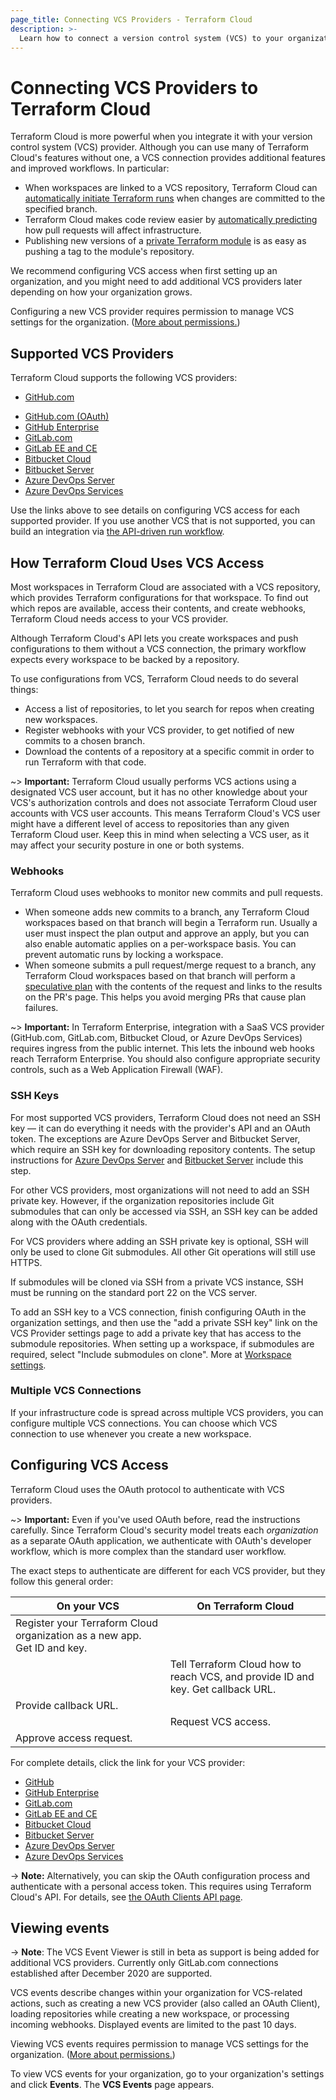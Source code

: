 ```yaml
---
page_title: Connecting VCS Providers - Terraform Cloud
description: >-
  Learn how to connect a version control system (VCS) to your organization to integrate Terraform Cloud into your development workflow and access additional features. 
---
```


# Connecting VCS Providers to Terraform Cloud

Terraform Cloud is more powerful when you integrate it with your version control system (VCS) provider. Although you can use many of Terraform Cloud's features without one, a VCS connection provides additional features and improved workflows. In particular:

- When workspaces are linked to a VCS repository, Terraform Cloud can [automatically initiate Terraform runs](/cloud-docs/run/ui) when changes are committed to the specified branch.
- Terraform Cloud makes code review easier by [automatically predicting](/cloud-docs/run/ui#speculative-plans-on-pull-requests) how pull requests will affect infrastructure.
- Publishing new versions of a [private Terraform module](/cloud-docs/registry/publish-modules) is as easy as pushing a tag to the module's repository.

We recommend configuring VCS access when first setting up an organization, and you might need to add additional VCS providers later depending on how your organization grows.

Configuring a new VCS provider requires permission to manage VCS settings for the organization. ([More about permissions.](/cloud-docs/users-teams-organizations/permissions))

[permissions-citation]: #intentionally-unused---keep-for-maintainers

## Supported VCS Providers

Terraform Cloud supports the following VCS providers:
<!-- BEGIN: TFC:only -->
-   [GitHub.com](/cloud-docs/vcs/github-app)

<!-- END: TFC:only -->

- [GitHub.com (OAuth)](/cloud-docs/vcs/github)
- [GitHub Enterprise](/cloud-docs/vcs/github-enterprise)
- [GitLab.com](/cloud-docs/vcs/gitlab-com)
- [GitLab EE and CE](/cloud-docs/vcs/gitlab-eece)
- [Bitbucket Cloud](/cloud-docs/vcs/bitbucket-cloud)
- [Bitbucket Server](/cloud-docs/vcs/bitbucket-server)
- [Azure DevOps Server](/cloud-docs/vcs/azure-devops-server)
- [Azure DevOps Services](/cloud-docs/vcs/azure-devops-services)

Use the links above to see details on configuring VCS access for each supported provider. If you use another VCS that is not supported, you can build an integration via [the API-driven run workflow](/cloud-docs/run/api).

## How Terraform Cloud Uses VCS Access

Most workspaces in Terraform Cloud are associated with a VCS repository, which provides Terraform configurations for that workspace. To find out which repos are available, access their contents, and create webhooks, Terraform Cloud needs access to your VCS provider.

Although Terraform Cloud's API lets you create workspaces and push configurations to them without a VCS connection, the primary workflow expects every workspace to be backed by a repository.

To use configurations from VCS, Terraform Cloud needs to do several things:

- Access a list of repositories, to let you search for repos when creating new workspaces.
- Register webhooks with your VCS provider, to get notified of new commits to a chosen branch.
- Download the contents of a repository at a specific commit in order to run Terraform with that code.

~> **Important:** Terraform Cloud usually performs VCS actions using a designated VCS user account, but it has no other knowledge about your VCS's authorization controls and does not associate Terraform Cloud user accounts with VCS user accounts. This means Terraform Cloud's VCS user might have a different level of access to repositories than any given Terraform Cloud user. Keep this in mind when selecting a VCS user, as it may affect your security posture in one or both systems.

### Webhooks

Terraform Cloud uses webhooks to monitor new commits and pull requests.

- When someone adds new commits to a branch, any Terraform Cloud workspaces based on that branch will begin a Terraform run. Usually a user must inspect the plan output and approve an apply, but you can also enable automatic applies on a per-workspace basis. You can prevent automatic runs by locking a workspace.
- When someone submits a pull request/merge request to a branch, any Terraform Cloud workspaces based on that branch will perform a [speculative plan](/cloud-docs/run/remote-operations#speculative-plans) with the contents of the request and links to the results on the PR's page. This helps you avoid merging PRs that cause plan failures.

~> **Important:** In Terraform Enterprise, integration with a SaaS VCS provider (GitHub.com, GitLab.com, Bitbucket Cloud, or Azure DevOps Services) requires ingress from the public internet. This lets the inbound web hooks reach Terraform Enterprise. You should also configure appropriate security controls, such as a Web Application Firewall (WAF).

### SSH Keys

For most supported VCS providers, Terraform Cloud does not need an SSH key — it can do everything it needs with the provider's API and an OAuth token. The exceptions are Azure DevOps Server and Bitbucket Server, which require an SSH key for downloading repository contents. The setup instructions for  [Azure DevOps Server](/cloud-docs/vcs/azure-devops-server) and [Bitbucket Server](/cloud-docs/vcs/bitbucket-server) include this step.

For other VCS providers, most organizations will not need to add an SSH private key. However, if the organization repositories include Git submodules that can only be accessed via SSH, an SSH key can be added along with the OAuth credentials.

For VCS providers where adding an SSH private key is optional, SSH will only be used to clone Git submodules. All other Git operations will still use HTTPS.

If submodules will be cloned via SSH from a private VCS instance, SSH must be running on the standard port 22 on the VCS server.

To add an SSH key to a VCS connection, finish configuring OAuth in the organization settings, and then use the "add a private SSH key" link on the VCS Provider settings page to add a private key that has access to the submodule repositories. When setting up a workspace, if submodules are required, select "Include submodules on clone". More at [Workspace settings](/cloud-docs/workspaces/settings).

### Multiple VCS Connections

If your infrastructure code is spread across multiple VCS providers, you can configure multiple VCS connections. You can choose which VCS connection to use whenever you create a new workspace.

## Configuring VCS Access

Terraform Cloud uses the OAuth protocol to authenticate with VCS providers.

~> **Important:** Even if you've used OAuth before, read the instructions carefully. Since Terraform Cloud's security model treats each _organization_ as a separate OAuth application, we authenticate with OAuth's developer workflow, which is more complex than the standard user workflow.

The exact steps to authenticate are different for each VCS provider, but they follow this general order:

| On your VCS                                                              | On Terraform Cloud                                                               |
| ------------------------------------------------------------------------ | -------------------------------------------------------------------------------- |
| Register your Terraform Cloud organization as a new app. Get ID and key. |                                                                                  |
|                                                                          | Tell Terraform Cloud how to reach VCS, and provide ID and key. Get callback URL. |
| Provide callback URL.                                                    |                                                                                  |
|                                                                          | Request VCS access.                                                              |
| Approve access request.                                                  |                                                                                  |

For complete details, click the link for your VCS provider:

- [GitHub](/cloud-docs/vcs/github)
- [GitHub Enterprise](/cloud-docs/vcs/github-enterprise)
- [GitLab.com](/cloud-docs/vcs/gitlab-com)
- [GitLab EE and CE](/cloud-docs/vcs/gitlab-eece)
- [Bitbucket Cloud](/cloud-docs/vcs/bitbucket-cloud)
- [Bitbucket Server](/cloud-docs/vcs/bitbucket-server)
- [Azure DevOps Server](/cloud-docs/vcs/azure-devops-server)
- [Azure DevOps Services](/cloud-docs/vcs/azure-devops-services)

-> **Note:** Alternatively, you can skip the OAuth configuration process and authenticate with a personal access token. This requires using Terraform Cloud's API. For details, see [the OAuth Clients API page](/cloud-docs/api-docs/oauth-clients).

## Viewing events

-> **Note**: The VCS Event Viewer is still in beta as support is being added for additional VCS providers. Currently only GitLab.com connections established after December 2020 are supported.

VCS events describe changes within your organization for VCS-related actions, such as creating a new VCS provider (also called an OAuth Client), loading repositories while creating a new workspace, or processing incoming webhooks. Displayed events are limited to the past 10 days.

Viewing VCS events requires permission to manage VCS settings for the organization. ([More about permissions.](/cloud-docs/users-teams-organizations/permissions))

[permissions-citation]: #intentionally-unused---keep-for-maintainers

To view VCS events for your organization, go to your organization's settings and click **Events**. The **VCS Events** page appears.
